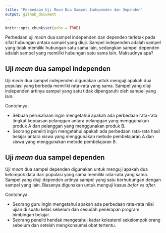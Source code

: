 ```yaml
---
title: "Perbedaan Uji Mean Dua Sampel Independen dan Dependen"
output: github_document
---
```


```r
knitr::opts_chunk$set(echo = TRUE)
```

Perbedaan uji _mean_ dua sampel independen dan dependen terletak pada sifat hubungan antara sampel yang diuji. Sampel independen adalah sampel yang tidak memiliki hubungan satu sama lain, sedangkan sampel dependen adalah sampel yang memiliki hubungan satu sama lain. Maksudnya apa?

## Uji _mean_ dua sampel independen

Uji _mean_ dua sampel independen digunakan untuk menguji apakah dua populasi yang berbeda memiliki rata-rata yang sama. Sampel yang diuji independen artinya sampel yang satu tidak dipengaruhi oleh sampel yang lain.

Contohnya:

- Sebuah perusahaan ingin mengetahui apakah ada perbedaan rata-rata tingkat kepuasan pelanggan antara pelanggan yang menggunakan produk A dan pelanggan yang menggunakan produk B.
- Seorang peneliti ingin mengetahui apakah ada perbedaan rata-rata hasil belajar antara siswa yang menggunakan metode pembelajaran A dan siswa yang menggunakan metode pembelajaran B.

## Uji _mean_ dua sampel dependen

Uji _mean_ dua sampel dependen digunakan untuk menguji apakah dua kelompok data dari populasi yang sama memiliki rata-rata yang sama. Sampel yang diuji dependen artinya sampel yang satu berhubungan dengan sampel yang lain. Biasanya digunakan untuk menguji kasus _befor vs after_.

Contohnya:

- Seorang guru ingin mengetahui apakah ada perbedaan rata-rata nilai ujian di suatu kelas sebelum dan sesudah penerapan program bimbingan belajar.
- Seorang peneliti hendak mengetahui kadar kolesterol sekelompok orang sebelum dan setelah mengkonsumsi obat tertentu.

